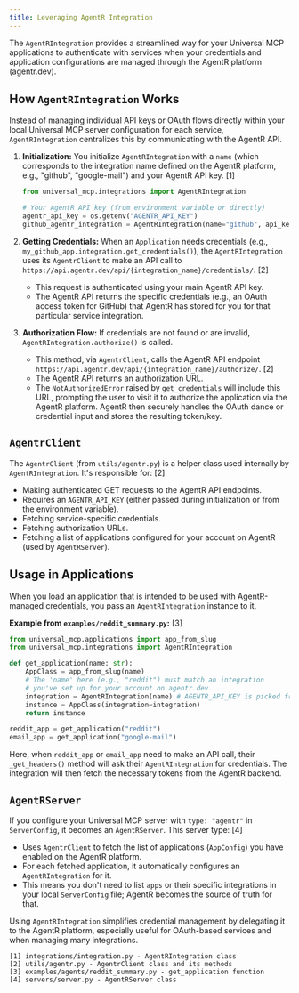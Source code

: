```yaml
---
title: Leveraging AgentR Integration
---
```


The `AgentRIntegration` provides a streamlined way for your Universal MCP applications to authenticate with services when your credentials and application configurations are managed through the AgentR platform (agentr.dev).

## How `AgentRIntegration` Works

Instead of managing individual API keys or OAuth flows directly within your local Universal MCP server configuration for each service, `AgentRIntegration` centralizes this by communicating with the AgentR API.

1.  **Initialization:** You initialize `AgentRIntegration` with a `name` (which corresponds to the integration name defined on the AgentR platform, e.g., "github", "google-mail") and your AgentR API key. [1]
    ```python
    from universal_mcp.integrations import AgentRIntegration

    # Your AgentR API key (from environment variable or directly)
    agentr_api_key = os.getenv("AGENTR_API_KEY")
    github_agentr_integration = AgentRIntegration(name="github", api_key=agentr_api_key)
    ```

2.  **Getting Credentials:** When an `Application` needs credentials (e.g., `my_github_app.integration.get_credentials()`), the `AgentRIntegration` uses its `AgentrClient` to make an API call to `https://api.agentr.dev/api/{integration_name}/credentials/`. [2]
    *   This request is authenticated using your main AgentR API key.
    *   The AgentR API returns the specific credentials (e.g., an OAuth access token for GitHub) that AgentR has stored for you for that particular service integration.

3.  **Authorization Flow:** If credentials are not found or are invalid, `AgentRIntegration.authorize()` is called.
    *   This method, via `AgentrClient`, calls the AgentR API endpoint `https://api.agentr.dev/api/{integration_name}/authorize/`. [2]
    *   The AgentR API returns an authorization URL.
    *   The `NotAuthorizedError` raised by `get_credentials` will include this URL, prompting the user to visit it to authorize the application via the AgentR platform. AgentR then securely handles the OAuth dance or credential input and stores the resulting token/key.

## `AgentrClient`

The `AgentrClient` (from `utils/agentr.py`) is a helper class used internally by `AgentRIntegration`. It's responsible for: [2]
*   Making authenticated GET requests to the AgentR API endpoints.
*   Requires an `AGENTR_API_KEY` (either passed during initialization or from the environment variable).
*   Fetching service-specific credentials.
*   Fetching authorization URLs.
*   Fetching a list of applications configured for your account on AgentR (used by `AgentRServer`).

## Usage in Applications

When you load an application that is intended to be used with AgentR-managed credentials, you pass an `AgentRIntegration` instance to it.

**Example from `examples/reddit_summary.py`:** [3]
```python
from universal_mcp.applications import app_from_slug
from universal_mcp.integrations import AgentRIntegration

def get_application(name: str):
    AppClass = app_from_slug(name)
    # The 'name' here (e.g., "reddit") must match an integration
    # you've set up for your account on agentr.dev.
    integration = AgentRIntegration(name) # AGENTR_API_KEY is picked from env by default
    instance = AppClass(integration=integration)
    return instance

reddit_app = get_application("reddit")
email_app = get_application("google-mail")
```
Here, when `reddit_app` or `email_app` need to make an API call, their `_get_headers()` method will ask their `AgentRIntegration` for credentials. The integration will then fetch the necessary tokens from the AgentR backend.

## `AgentRServer`

If you configure your Universal MCP server with `type: "agentr"` in `ServerConfig`, it becomes an `AgentRServer`. This server type: [4]
*   Uses `AgentrClient` to fetch the list of applications (`AppConfig`) you have enabled on the AgentR platform.
*   For each fetched application, it automatically configures an `AgentRIntegration` for it.
*   This means you don't need to list `apps` or their specific integrations in your local `ServerConfig` file; AgentR becomes the source of truth for that.

Using `AgentRIntegration` simplifies credential management by delegating it to the AgentR platform, especially useful for OAuth-based services and when managing many integrations.

``` 
[1] integrations/integration.py - AgentRIntegration class
[2] utils/agentr.py - AgentrClient class and its methods
[3] examples/agents/reddit_summary.py - get_application function
[4] servers/server.py - AgentRServer class
```
